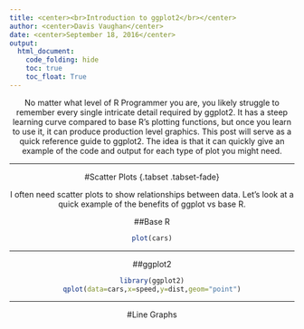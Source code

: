 ```yaml
---
title: <center><br>Introduction to ggplot2</br></center>
author: <center>Davis Vaughan</center>
date: <center>September 18, 2016</center>
output: 
  html_document:
    code_folding: hide
    toc: true
    toc_float: True
---
```

<center>

No matter what level of R Programmer you are, you likely struggle to remember every single intricate detail required by ggplot2. It has a steep learning curve compared to base R's plotting functions, but once you learn to use it, it can produce production level graphics. This post will serve as a quick reference guide to ggplot2. The idea is that it can quickly give an example of the code and output for each type of plot you might need.

---

#Scatter Plots {.tabset .tabset-fade}

I often need scatter plots to show relationships between data. Let's look at a quick example of the benefits of ggplot vs base R.

##Base R
```r
plot(cars)
```

---

##ggplot2
```r
library(ggplot2)
qplot(data=cars,x=speed,y=dist,geom="point")
```

---

#Line Graphs


</center>